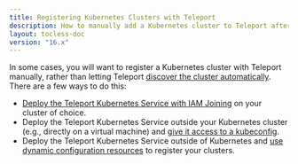 ```yaml
---
title: Registering Kubernetes Clusters with Teleport
description: How to manually add a Kubernetes cluster to Teleport after creating it.
layout: tocless-doc
version: "16.x"
---
```


In some cases, you will want to register a Kubernetes cluster with Teleport
manually, rather than letting Teleport [discover the cluster
automatically](/docs/ver/16.x/kubernetes-access/discovery). There are a few ways to do this:

- [Deploy the Teleport Kubernetes
  Service with IAM Joining](/docs/ver/16.x/kubernetes-access/register-clusters/iam-joining) on your cluster of
  choice.
- Deploy the Teleport Kubernetes Service outside your Kubernetes cluster (e.g.,
  directly  on a virtual machine) and [give it access to a
  kubeconfig](/docs/ver/16.x/kubernetes-access/register-clusters/static-kubeconfig).
- Deploy the Teleport Kubernetes Service outside of Kubernetes  and [use dynamic
  configuration resources](/docs/ver/16.x/kubernetes-access/register-clusters/dynamic-registration) to
  register your clusters.
